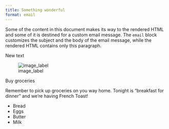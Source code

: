 ```yaml
---
title: Something wonderful
format: email
---
```



Some of the content in this document makes its way to the rendered
HTML and some of it is destined for a custom email message. The
`email` block customizes the subject and the body of the email
message, while the rendered HTML contains only this paragraph.


::: {.email}

New text

![image_label](sample-email.png)


::: {.subject}
Buy groceries
:::

Remember to pick up groceries on you way home. Tonight is "breakfast
for dinner" and we're having French Toast!

* Bread
* Eggs
* Butter
* Milk

:::